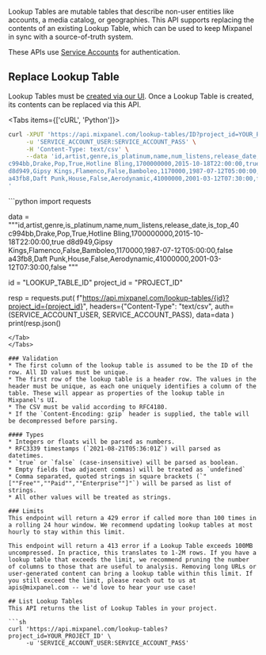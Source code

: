 
Lookup Tables are mutable tables that describe non-user entities like accounts, a media catalog, or geographies. This API supports replacing the contents of an existing Lookup Table, which can be used to keep Mixpanel in sync with a source-of-truth system.

These APIs use [Service Accounts](ref:service-accounts) for authentication.

## Replace Lookup Table
Lookup Tables must be [created via our UI](/docs/tracking/how-tos/lookup-tables). Once a Lookup Table is created, its contents can be replaced via this API.

<Tabs items={['cURL', 'Python']}>
<Tab>
```sh
curl -XPUT 'https://api.mixpanel.com/lookup-tables/ID?project_id=YOUR_PROJECT_ID' \
     -u 'SERVICE_ACCOUNT_USER:SERVICE_ACCOUNT_PASS' \
     -H 'Content-Type: text/csv' \
     --data 'id,artist,genre,is_platinum,name,num_listens,release_date,is_top_40
c994bb,Drake,Pop,True,Hotline Bling,1700000000,2015-10-18T22:00:00,true
d8d949,Gipsy Kings,Flamenco,False,Bamboleo,1170000,1987-07-12T05:00:00,false
a43fb8,Daft Punk,House,False,Aerodynamic,41000000,2001-03-12T07:30:00,false
'
```
</Tab>
<Tab>
```python
import requests

data = """id,artist,genre,is_platinum,name,num_listens,release_date,is_top_40
c994bb,Drake,Pop,True,Hotline Bling,1700000000,2015-10-18T22:00:00,true
d8d949,Gipsy Kings,Flamenco,False,Bamboleo,1170000,1987-07-12T05:00:00,false
a43fb8,Daft Punk,House,False,Aerodynamic,41000000,2001-03-12T07:30:00,false
"""

id = "LOOKUP_TABLE_ID"
project_id = "PROJECT_ID"

resp = requests.put(
    f"https://api.mixpanel.com/lookup-tables/{id}?project_id={project_id}",
    headers={"Content-Type": "text/csv",
    auth=(SERVICE_ACCOUNT_USER, SERVICE_ACCOUNT_PASS),
    data=data
)
print(resp.json()
```
</Tab>
</Tabs>

### Validation
* The first column of the lookup table is assumed to be the ID of the row. All ID values must be unique.
* The first row of the lookup table is a header row. The values in the header must be unique, as each one uniquely identifies a column of the table. These will appear as properties of the lookup table in Mixpanel's UI.
* The CSV must be valid according to RFC4180.
* If the `Content-Encoding: gzip` header is supplied, the table will be decompressed before parsing.

#### Types
* Integers or floats will be parsed as numbers.
* RFC3339 timestamps (`2021-08-21T05:36:01Z`) will parsed as datetimes.
* `true` or `false` (case-insensitive) will be parsed as boolean.
* Empty fields (two adjacent commas) will be treated as `undefined`
* Comma separated, quoted strings in square brackets (`"[""Free"",""Paid"",""Enterprise""]"`) will be parsed as list of strings.
* All other values will be treated as strings.

### Limits
This endpoint will return a 429 error if called more than 100 times in a rolling 24 hour window. We recommend updating lookup tables at most hourly to stay within this limit.

This endpoint will return a 413 error if a Lookup Table exceeds 100MB uncompressed. In practice, this translates to 1-2M rows. If you have a lookup table that exceeds the limit, we recommend pruning the number of columns to those that are useful to analysis. Removing long URLs or user-generated content can bring a lookup table within this limit. If you still exceed the limit, please reach out to us at apis@mixpanel.com -- we'd love to hear your use case!

## List Lookup Tables
This API returns the list of Lookup Tables in your project.

```sh
curl 'https://api.mixpanel.com/lookup-tables?project_id=YOUR_PROJECT_ID' \
     -u 'SERVICE_ACCOUNT_USER:SERVICE_ACCOUNT_PASS'
```
